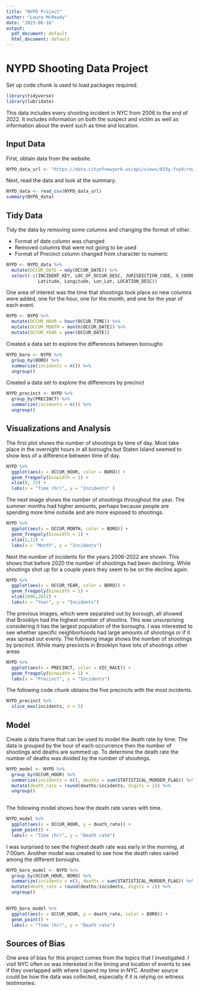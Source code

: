 ---
title: "NYPD Project"
author: "Laura McReady"
date: "2023-06-16"
output:
  pdf_document: default
  html_document: default
---

# NYPD Shooting Data Project 

Set up code chunk is used to load packages required.
```{r setup, message = FALSE}
library(tidyverse)
library(lubridate)
```


This data includes every shooting incident in NYC from 2006 to the end of 2022. It includes information on both the suspect and victim as well as information about the event such as time and location.

## Input Data

First, obtain data from the website. 

```{r get_data}
NYPD_data_url <- "https://data.cityofnewyork.us/api/views/833y-fsy8/rows.csv?accessType=DOWNLOAD"
```

Next, read the data and look at the summary.
```{r read_data}
NYPD_data <- read_csv(NYPD_data_url)
summary(NYPD_data)

```
## Tidy Data 

Tidy the data by removing some columns and changing the format of other. 

* Format of date column was changed
* Removed columns that were not going to be used 
* Format of Precinct column changed from character to numeric
 
```{r tidy_data}
NYPD <- NYPD_data %>%
  mutate(OCCUR_DATE = mdy(OCCUR_DATE)) %>% 
  select(-c(INCIDENT_KEY, LOC_OF_OCCUR_DESC, JURISDICTION_CODE, X_COORD_CD, Y_COORD_CD, LOC_CLASSFCTN_DESC, 
            Latitude, Longitude, Lon_Lat, LOCATION_DESC))

```

One area of interest was the time that shootings took place so new columns were added, one for the hour, one for the month, and one for the year of each event. 
```{r hour_column}
NYPD <- NYPD %>% 
  mutate(OCCUR_HOUR = hour(OCCUR_TIME)) %>% 
  mutate(OCCUR_MONTH = month(OCCUR_DATE)) %>% 
  mutate(OCCUR_YEAR = year(OCCUR_DATE))
```
Created a data set to explore the differences between boroughs 

```{r NYPD_boro}
NYPD_boro <- NYPD %>% 
  group_by(BORO) %>% 
  summarize(incidents = n()) %>% 
  ungroup()
```

Created a data set to explore the differences by precinct
```{r NYPD_precinct}
NYPD_precinct <- NYPD %>% 
  group_by(PRECINCT) %>% 
  summarize(incidents = n()) %>% 
  ungroup()

```


## Visualizations and Analysis

The first plot shows the number of shootings by time of day. Most take place in the overnight hours in all boroughs but Staten Island seemed to show less of a difference between time of day.

```{r incidents_by_hour, warning = FALSE}
NYPD %>% 
  ggplot(aes(x = OCCUR_HOUR, color = BORO)) + 
  geom_freqpoly(binwidth = 1) + 
  xlim(0, 23) +
  labs(x = "Time (hr)", y = "Incidents" )
```
The next image shows the number of shootings throughout the year. The summer months had higher amounts, perhaps because people are spending more time outside and are more exposed to shootings. 

```{r incidents_by_month, warning = FALSE}
NYPD %>% 
  ggplot(aes(x = OCCUR_MONTH, color = BORO)) + 
  geom_freqpoly(binwidth = 1) +
  xlim(1,12) +
  labs(x = "Month", y = "Incidents")

```
Next the number of incidents for the years 2006-2022 are shown. This shows that before 2020 the number of shootings had been declining. While shootings shot up for a couple years they seem to be on the decline again. 

```{r incidents_by_year, warning = FALSE}
NYPD %>% 
  ggplot(aes(x = OCCUR_YEAR, color = BORO)) + 
  geom_freqpoly(binwidth = 1) +
  xlim(2006,2022) +
  labs(x = "Year", y = "Incidents")

```

The previous images, which were separated out by borough, all showed that Brooklyn had the highest number of shootins. This was unsurprising considering it has the largest population of the boroughs. I was interested to see whether specific neighborhoods had large amounts of shootings or if it was spread out evenly. The following image shows the number of shootings by precinct. While many precincts in Brooklyn have lots of shootings other areas 
```{r echo=TRUE}

NYPD %>%
  ggplot(aes(x = PRECINCT, color = VIC_RACE)) +
  geom_freqpoly(binwidth = 1) + 
  labs(x = "Precinct", y = "Incidents")
```

The following code chunk obtains the five precincts with the most incidents. 

```{r max_incidents_precinct}
NYPD_precinct %>% 
  slice_max(incidents, n = 5)

```

## Model

Create a data frame that can be used to model the death rate by time. The data is grouped by the hour of each occurrence then the number of shootings and deaths are summed up. To determine the death rate the number of deaths was divided by the number of shootings. 

```{r model_data}
NYPD_model <- NYPD %>% 
  group_by(OCCUR_HOUR) %>% 
  summarize(incidents = n(), deaths = sum(STATISTICAL_MURDER_FLAG)) %>% 
  mutate(death_rate = round(deaths/incidents, digits = 2)) %>% 
  ungroup()
  
```

The following model shows how the death rate varies with time. 
```{r}
NYPD_model %>% 
  ggplot(aes(x = OCCUR_HOUR, y = death_rate)) +
  geom_point() + 
  labs(x = "Time (hr)", y = "Death rate")
```
I was surprised to see the highest death rate was early in the morning, at 7:00am. Another model was created to see how the death rates varied among the different boroughs. 

```{r boro_model_data, message = FALSE}
NYPD_boro_model <- NYPD %>% 
  group_by(OCCUR_HOUR, BORO) %>% 
  summarize(incidents = n(), deaths = sum(STATISTICAL_MURDER_FLAG)) %>% 
  mutate(death_rate = round(deaths/incidents, digits = 2)) %>% 
  ungroup()
  
```
```{r}
NYPD_boro_model %>% 
  ggplot(aes(x = OCCUR_HOUR, y = death_rate, color = BORO)) +
  geom_point() +
  labs(x = "Time (hr)", y = "Death rate")
```

## Sources of Bias

One area of bias for this project comes from the topics that I investigated. I visit NYC often so was interested in the timing and location of events to see if they overlapped with where I spend my time  in NYC. Another source could be how the data was collected, especially if it is relying on witness testimonies. 


